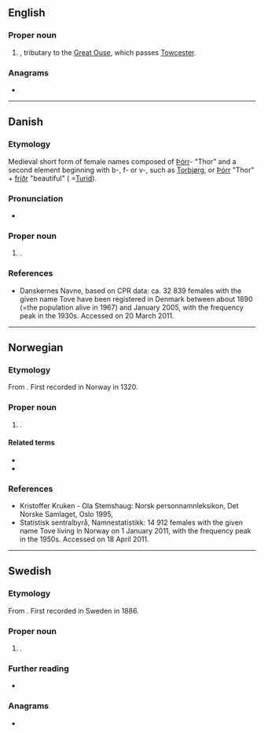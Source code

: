 {{also|tove|töve|to've}}

==English==
{{wikipedia|River Tove}}

===Proper noun===
{{en-proper noun}}

# {{place|en|river|co/Northamptonshire|cc/England}}, tributary to the [[Great Ouse]], which passes [[Towcester]].

===Anagrams===
* {{anagrams|en|veto|vote}}

----

==Danish==

===Etymology===
Medieval short form of {{der|da|non|-}} female names composed of [[Þórr]]- "Thor" and a second element beginning with b-, f- or v-, such as [[Torbjørg]], or [[Þórr]] "Thor" + [[fríðr]] "beautiful" ( =[[Turid]]).

===Pronunciation===
* {{IPA|da|/toːvə/|[ˈtˢoːwə]}}

===Proper noun===
{{head|da|proper noun}}

# {{given name|da|female}}.

===References===
* [http://www.danskernesnavne.navneforskning.ku.dk/ ] Danskernes Navne, based on CPR data: ca. 32 839 females with the given name Tove have been registered in Denmark between about 1890 (=the population alive in 1967) and January 2005, with the frequency peak in the 1930s. Accessed on 20 March 2011.

----

==Norwegian==

===Etymology===
From {{der|no|da|Tove}}. First recorded in Norway in 1320.

===Proper noun===
{{no-proper noun}}

# {{given name|no|female}}.

====Related terms====
* {{l|no|Turid}}
* {{l|no|Tuva}}

===References===
* Kristoffer Kruken - Ola Stemshaug: Norsk personnamnleksikon, Det Norske Samlaget, Oslo 1995, {{ISBN|82-521-4483-7}}
* [http://www.ssb.no/navn/ ] Statistisk sentralbyrå, Namnestatistikk: 14 912 females with the given name Tove living in Norway on 1 January 2011, with the frequency peak in the 1950s. Accessed on 18 April 2011.

----

==Swedish==

===Etymology===
From {{der|sv|da|Tove}}. First recorded in Sweden in 1886.

===Proper noun===
{{sv-proper noun|c}}

# {{given name|sv|female}}.

===Further reading===
* {{pedia|Tove}}

===Anagrams===
* {{anagrams|sv|a=eotv|veto}}